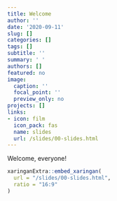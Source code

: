 ```yaml
---
title: Welcome
author: ''
date: '2020-09-11'
slug: []
categories: []
tags: []
subtitle: ''
summary: ' '
authors: []
featured: no
image:
  caption: ''
  focal_point: ''
  preview_only: no
projects: []
links:
- icon: film
  icon_pack: fas
  name: slides
  url: /slides/00-slides.html
---
```


Welcome, everyone! 

```r
xaringanExtra::embed_xaringan(
  url = "/slides/00-slides.html",
  ratio = "16:9"
)
```

